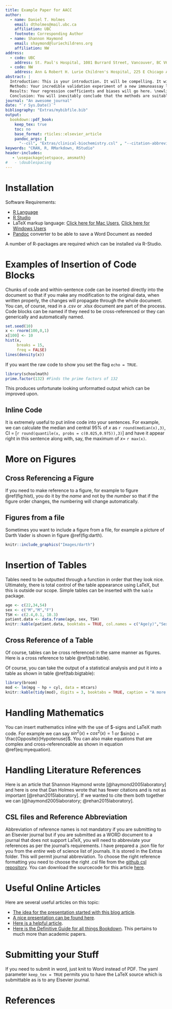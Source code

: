 ```yaml
---
title: Example Paper for AACC
author:
  - name: Daniel T. Holmes
    email: dtholmes@mail.ubc.ca
    affiliation: UBC
    footnote: Corresponding Author
  - name: Shannon Haymond
    email: shaymond@luriechildrens.org
    affiliation: NW
address:
  - code: UBC
    address: St. Paul's Hospital, 1081 Burrard Street, Vancouver, BC V6Z 1Y6
  - code: NW
    address: Ann & Robert H. Lurie Children's Hospital, 225 E Chicago Avenue, Chicago, IL 60611
abstract: |
  Introduction: This is your introduction. It will be compelling. It will describe the retirement of an old immunoassay line and the introduction of a new immunoassay line. \newline
  Methods: Your incredible validation experiment of a new immunoassay line will go here. You will reference the CLSI. \newline
  Results: Your regression coefficients and biases will go here. \newline
  Conclusion: You will inevitably conclude that the methods are suitable for routine clinical use.
journal: "An awesome journal"
date: "`r Sys.Date()`"
bibliography: "Extras/mybibfile.bib"
output:
  bookdown::pdf_book:
    keep_tex: true
    toc: no
    base_format: rticles::elsevier_article
    pandoc_args: [
      "--csl", "Extras/clinical-biochemistry.csl" , "--citation-abbreviations", "Extras/abbreviations.json"]
keywords: "CRAN, R, RMarkdown, RStudio"
header-includes:
   - \usepackage{setspace, amsmath}
#   - \doublespacing
---
```


# Installation

Software Requirements:

+ [R Language](https://www.r-project.org/)
+ [R Studio](https://www.rstudio.com/)
+ LaTeX markup language: [Click here for Mac Users](http://www.tug.org/mactex/), [Click here for Windows Users](https://miktex.org/download)
+ [Pandoc](https://pandoc.org/) converter to be able to save a Word Document as needed

A number of R-packages are required which can be installed via R-Studio.

# Examples of Insertion of Code Blocks

Chunks of code and within-sentence code can be inserted directly into the document so that if you make any modification to the original data, when written properly, the changes will propagate through the whole document. You can, of course, read in a .csv or .xlsx document are part of the process. Code blocks can be named if they need to be cross-referenced or they can generically and automatically named.

```r
set.seed(10)
x <- rnorm(100,0,1)
x[100] <- 10
hist(x,
     breaks = 15,
     freq = FALSE)
lines(density(x))
```

If you want the raw code to show you set the flag `echo = TRUE`.

```r
library(schoolmath)
prime.factor(132) #Finds the prime factors of 132
```

This produces unfortunate looking unformatted output which can be improved upon.

## Inline Code

It is extremely useful to put inline code into your sentences. For example, we can calculate the median and central 95% of $x$ as `r round(median(x),3)`, CI = [`r round(quantile(x, probs = c(0.025,0.975)),3)`] and have it appear right in this sentence along with, say, the maximum of $x=$ `r max(x)`.  

# More on Figures 

## Cross Referencing a Figure

If you need to make reference to a figure, for example to figure \@ref(fig:hist), you do it by the *name* and not by the *number* so that if the figure order changes, the numbering will change automatically.

## Figures from a file

Sometimes you want to include a figure from a file, for example a picture of Darth Vader is shown in figure \@ref(fig:darth).

```r
knitr::include_graphics("Images/darth")
```

# Insertion of Tables

Tables need to be outputted through a function in order that they look nice.  Ultimately, there is total control of the table appearance using LaTeX, but this is outside our scope. Simple tables can be inserted with the `kable` package.

```r
age <- c(22,34,54)
sex <- c("M","M","F")
TSH <- c(2.4,0.1, 10.3)
patient.data <- data.frame(age, sex, TSH)
knitr::kable(patient.data, booktabs = TRUE, col.names = c("Age(y)","Sex", "TSH"), caption = "This is my first table")
```


## Cross Reference of a Table

Of course, tables can be cross referenced in the same manner as figures. Here is a cross reference to table \@ref(tab:table).

Of course, you can take the output of a statistical analysis and put it into a table as shown in table \@ref(tab:bigtable):

```r
library(broom)
mod <- lm(mpg ~ hp + cyl, data = mtcars)
knitr::kable(tidy(mod), digits = 3, booktabs = TRUE, caption = "A more complex table")
```


# Handling Mathematics

You can insert mathematics inline with the use of \$-signs and LaTeX math code. For example we can say $sin^2(x) + cos^2(x) = 1$ or $sin(x) = \frac{Opposite}{Hypotenuse}$. You can also make equations that are complex and cross-referenceable as shown in equation \@ref(eq:myequation).

\begin{equation}
i\hbar \frac{\partial \Psi}{\partial t} = -\frac{\hbar^2}{2m}
\frac{\partial^2 \Psi}{\partial x^2} + V \Psi
(\#eq:myequation)
\end{equation}

# Handling Literature References

Here is an article that Shannon Haymond wrote [@haymond2005laboratory] and here is one that Dan Holmes wrote that has fewer citations and is not as important [@rehan2015laboratory]. If we wanted to cite them both together we can [@haymond2005laboratory; @rehan2015laboratory].

## CSL files and Reference Abbreviation

Abbreviation of reference names is not mandatory if you are submitting to an Elsevier journal but if you are submitted as a WORD document to a journal that does not support LaTeX, you will need to abbreviate your references as per the journal's requirements. I have prepared a .json file for you from the *entire* web of science list of journals. It is stored in the Extras folder. This will permit journal abbreviation. To choose the right reference formatting you need to choose the right .csl file from the [github csl repository](https://github.com/citation-style-language/styles). You can download the sourcecode for this article [here](https://github.com/drdanholmes/AACC2019).

# Useful Online Articles

Here are several useful articles on this topic:

+ [The idea for the presentation started with this blog article](https://labrtorian.com/2018/02/05/reproducible-research-write-your-clinical-chemistry-paper-using-r/).
+ [A nice presentation can be found here](http://rstudio-pubs-static.s3.amazonaws.com/368020_865af4d4afaa4c5cbdb95a7b2670c812.html#49).
+ [Here is a helpful article](https://libscie.github.io/rmarkdown-workshop/handout.html).
+ [Here is the Definitive Guide for all things Bookdown](https://bookdown.org/yihui/rmarkdown/). This pertains to much more than academic papers.

# Submitting your Stuff

If you need to submit in word, just knit to Word instead of PDF. The yaml parameter `keep_tex = TRUE` permits you to have the LaTeX source which is submittable as is to any Elsevier journal. 

# References
